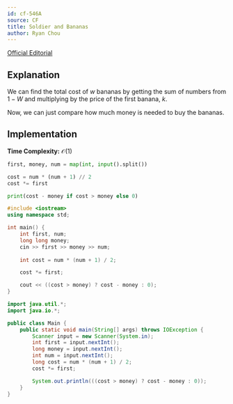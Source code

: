 ```yaml
---
id: cf-546A
source: CF
title: Soldier and Bananas
author: Ryan Chou
---
```


[Official Editorial](https://codeforces.com/blog/entry/18034)

## Explanation

We can find the total cost of $w$ bananas by getting the sum of numbers from $1 - W$ and multiplying by the price of the first banana, $k$.

Now, we can just compare how much money is needed to buy the bananas.
## Implementation

**Time Complexity:** $\mathcal{O}(1)$

<LanguageSection>

<PySection>

```py
first, money, num = map(int, input().split())

cost = num * (num + 1) // 2
cost *= first

print(cost - money if cost > money else 0)
```
</PySection>
<CPPSection>

```cpp
#include <iostream>
using namespace std;

int main() {
	int first, num;
	long long money;
	cin >> first >> money >> num;
	
	int cost = num * (num + 1) / 2;

	cost *= first;

	cout << ((cost > money) ? cost - money : 0);
}
```
</CPPSection>

<JavaSection>

```java
import java.util.*;
import java.io.*;

public class Main {
	public static void main(String[] args) throws IOException {
		Scanner input = new Scanner(System.in);
		int first = input.nextInt();
		long money = input.nextInt();
		int num = input.nextInt();
		long cost = num * (num + 1) / 2;
		cost *= first;

		System.out.println(((cost > money) ? cost - money : 0));
	}
}
```
</JavaSection>
</LanguageSection>
